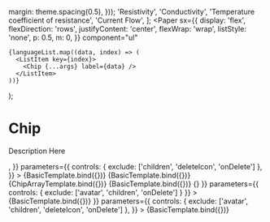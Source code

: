 
<Meta title="Material-UI/Data Display/Chip" component={Chip} />

  margin: theme.spacing(0.5),
}));
  'Resistivity',
  'Conductivity',
  'Temperature coefficient of resistance',
  'Current Flow',
];
  <Paper
    sx={{
      display: 'flex',
      flexDirection: 'rows',
      justifyContent: 'center',
      flexWrap: 'wrap',
      listStyle: 'none',
      p: 0.5,
      m: 0,
    }}
    component="ul"
  >
    {languageList.map((data, index) => (
      <ListItem key={index}>
        <Chip {...args} label={data} />
      </ListItem>
    ))}
  </Paper>
);

# Chip

Description Here

<Canvas>
  <Story
    name="Avatar Chip"
    args={{
      label: 'Avatar Chip',
      avatar: <Avatar alt="Bernard Greenview" src={userImage} />,
    }}
    parameters={{
      controls: { exclude: ['children', 'deleteIcon', 'onDelete'] },
    }}
  >
    {BasicTemplate.bind({})}
  </Story>
  <Story
    name="Basic"
    args={{ label: 'Basic Chip' }}
    parameters={{
      controls: {
        exclude: ['avatar', 'children', 'clickable', 'deleteIcon', 'onDelete'],
      },
    }}
  >
    {BasicTemplate.bind({})}
  </Story>
  <Story name="Chip Array" args={{ label: 'Chip Array' }}>
    {ChipArrayTemplate.bind({})}
  </Story>
  <Story
    name="Clickable"
    args={{ label: 'Clickable Chip', clickable: true }}
    parameters={{
      controls: { exclude: ['avatar', 'children', 'deleteIcon', 'onDelete'] },
    }}
  >
    {BasicTemplate.bind({})}
  </Story>
  <Story
    name="Deletable"
    args={{ label: 'Deletable Chip', onDelete: () => {} }}
    parameters={{ controls: { exclude: ['avatar', 'children', 'onDelete'] } }}
  >
    {BasicTemplate.bind({})}
  </Story>
  <Story
    name="Icon"
    args={{ label: 'Icon Chip', icon: <SendIcon /> }}
    parameters={{
      controls: { exclude: ['avatar', 'children', 'deleteIcon', 'onDelete'] },
    }}
  >
    {BasicTemplate.bind({})}
  </Story>
</Canvas>
